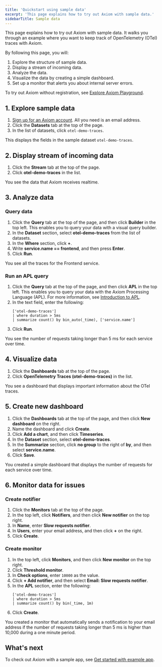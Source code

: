 ```yaml
---
title: 'Quickstart using sample data'
excerpt: 'This page explains how to try out Axiom with sample data.'
sidebarTitle: Sample data
---
```


This page explains how to try out Axiom with sample data. It walks you through an example where you want to keep track of OpenTelemetry (OTel) traces with Axiom.

By following this page, you will:

1. Explore the structure of sample data.
1. Display a stream of incoming data.
1. Analyze the data.
1. Visualize the data by creating a simple dashboard.
1. Set up a monitor that alerts you about internal server errors.

To try out Axiom without registration, see [Explore Axiom Playground](/getting-started-guide/explore-axiom-playground).

## 1. Explore sample data

1. [Sign up for an Axiom account](https://app.axiom.co/register). All you need is an email address.
1. Click the **Datasets** tab at the top of the page.
1. In the list of datasets, click `otel-demo-traces`.

This displays the fields in the sample dataset `otel-demo-traces`.

## 2. Display stream of incoming data

1. Click the **Stream** tab at the top of the page.
1. Click **otel-demo-traces** in the list.

You see the data that Axiom receives realtime.

## 3. Analyze data

### Query data

1. Click the **Query** tab at the top of the page, and then click **Builder** in the top left. This enables you to query your data with a visual query builder.
1. In the **Dataset** section, select **otel-demo-traces** from the list of datasets.
1. In the **Where** section, click **+**.
1. Write **service.name == frontend**, and then press **Enter**.
1. Click **Run**.

You see all the traces for the Frontend service.

### Run an APL query

1. Click the **Query** tab at the top of the page, and then click **APL** in the top left. This enables you to query your data with the Axiom Processing Language (APL). For more information, see [Introduction to APL](/apl/introduction).
1. In the text field, enter the following:
    ```kusto
    ['otel-demo-traces']
    | where duration > 5ms
    | summarize count() by bin_auto(_time), ['service.name']
    ```
1. Click **Run**.

You see the number of requests taking longer than 5 ms for each service over time.

## 4. Visualize data

1. Click the **Dashboards** tab at the top of the page.
1. Click **OpenTelemetry Traces (otel-demo-traces)** in the list.

You see a dashboard that displays important information about the OTel traces.

## 5. Create new dashboard

1. Click the **Dashboards** tab at the top of the page, and then click **New dashboard** on the right.
1. Name the dashboard and click **Create**.
1. Click **Add a chart**, and then click **Timeseries**.
1. In the **Dataset** section, select **otel-demo-traces**.
1. In the **Summarize** section, click **no group** to the right of **by**, and then select **service.name**.
1. Click **Save**.

You created a simple dashboard that displays the number of requests for each service over time.

## 6. Monitor data for issues

### Create notifier

1. Click the **Monitors** tab at the top of the page.
1. In the top left, click **Notifiers**, and then click **New notifier** on the top right.
1. In **Name**, enter **Slow requests notifier**.
1. In **Users**, enter your email address, and then click **+** on the right.
1. Click **Create**.

### Create monitor

1. In the top left, click **Monitors**, and then click **New monitor** on the top right.
1. Click **Threshold monitor**.
1. In **Check options**, enter `10000` as the value.
1. Click **+ Add notifier**, and then select **Email: Slow requests notifier**.
1. In the **APL** section, enter the following:
    ```kusto
    ['otel-demo-traces']
    | where duration > 5ms
    | summarize count() by bin(_time, 1m)
    ```
1. Click **Create**.

You created a monitor that automatically sends a notification to your email address if the number of requests taking longer than 5 ms is higher than 10,000 during a one minute period.

## What's next

To check out Axiom with a sample app, see [Get started with example app](/getting-started-guide/get-started-example-app).